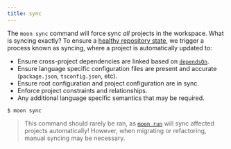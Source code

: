 ```yaml
---
title: sync
---
```


The `moon sync` command will force sync _all_ projects in the workspace. What is syncing exactly? To
ensure a [healthy repository state](../faq#what-should-be-considered-the-source-of-truth), we
trigger a process known as syncing, where a project is automatically updated to:

- Ensure cross-project dependencies are linked based on [`dependsOn`](../config/project#dependsOn).
- Ensure language specific configuration files are present and accurate (`package.json`,
  `tsconfig.json`, etc).
- Ensure root configuration and project configuration are in sync.
- Enforce project constraints and relationships.
- Any additional language specific semantics that may be required.

```shell
$ moon sync
```

> This command should rarely be ran, as [`moon run`](./run) will sync affected projects
> automatically! However, when migrating or refactoring, manual syncing may be necessary.
